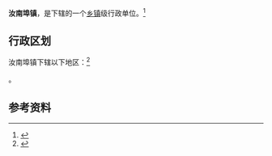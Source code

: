 {{中国乡级行政区|41/17/24/102/000}}

'''汝南埠镇'''，是{{PRC admin/fullname|41/17/24/102/000|3}}下辖的一个[[乡镇|乡镇]]级行政单位。<ref>{{PRC admin/ref sgc|{{PRC admin/parent|41/17/24/102/000}}}}</ref>

== 行政区划 ==

汝南埠镇下辖以下地区：<ref>{{PRC admin/ref sgc|41/17/24/102/000}}</ref>

{{PRC admin/children|41/17/24/102/000}}。

== 参考资料 ==

{{reflist}}

{{行政区划小作品}}
{{PRC admin/navcat|41/17/24/102/000}}